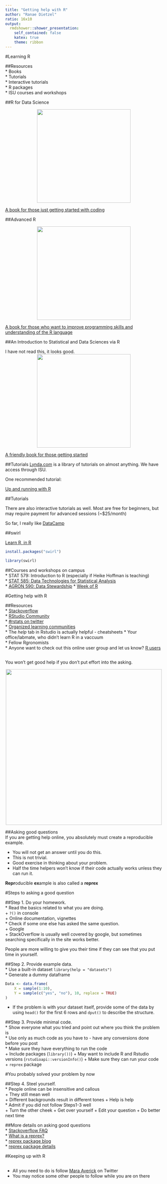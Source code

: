```yaml
---
title: "Getting help with R"
author: "Ranae Dietzel"
ratio: 16x10
output:
  rmdshower::shower_presentation:
    self_contained: false
    katex: true
    theme: ribbon
---  
```

#Learning R

##Resources  
* Books    
* Tutorials    
* Interactive tutorials    
* R packages  
* ISU courses and workshops  

##R for Data Science 
 
 <center><img src="images/r4ds_cover.jpg" width="300px" /></center>  
 [A book for those just getting started with coding](http://r4ds.had.co.nz/)  
 
##Advanced R

 <center><img src="images/advancedR_cover.jpg" width="300px" /></center>  
 [A book for those who want to improve programming skills and understanding of the R language](http://adv-r.had.co.nz/)  
 
##An Introduction to Statistical and Data Sciences via R  

I have not read this, it looks good.  
 <center><img src="images/blank_cover.jpg" width="300px" /></center>

[A friendly book for those getting started](getthttps://ismayc.github.io/moderndiver-book/)
 
##Tutorials
 [Lynda.com](www.lynda.com) is a library of tutorials on almost anything. We have access through ISU.  
 
 One recommended tutorial:
 
 [Up and running with R](https://www.lynda.com/R-tutorials/Up-Running-R/120612-2.html?srchtrk=index%3a12%0alinktypeid%3a2%0aq%3aR+essential+training%0apage%3a1%0as%3arelevance%0asa%3atrue%0aproducttypeid%3a2)

##Tutorials

There are also interactive tutorials as well. Most are free for beginners, but may require payment for advanced sessions (~$25/month)  

So far, I really like [DataCamp](https://campus.datacamp.com/courses/free-introduction-to-r/chapter-3-matrices-3?ex=3)  


##swirl  

[Learn R, in R](http://swirlstats.com/)  

```r
install.packages("swirl")  
```   

```r
library(swirl)
```  

##Courses and workshops on campus  
* STAT 579: Introduction to R (especially if Heike Hoffman is teaching)  
* [STAT 585: Data Technologies for Statistical Analysis](https://stat585-at-isu.github.io/index)  
* [AGRON 590: Data Stewardship](http://agron590-isu.github.io/)
* [Week of R](http://heike.github.io/rwrks/)


#Getting help with R  

##Resources  
* [Stackoverflow](www.stackoverflow.com)  
* [RStudio Community](https://community.rstudio.com/)  
* [#rstats on twitter](https://twitter.com/hashtag/rstats?src=hash)  
* [Organized learning communities](https://medium.com/@kierisi/join-the-r-for-data-science-online-learning-community-842527222ab3)  
* The *help* tab in Rstudio is actually helpful - cheatsheets
* Your office/labmate, who didn't learn R in a vaccuum  
* Fellow Rgronomists  
* Anyone want to check out this online user group and let us know? [R users](http://rusers.co/)

##  
You won't get good help if you don't put effort into the asking.  

 <center><img src="images/helpmehelpyou.gif" width="500px" /></center>  
 
##Asking good questions  
If you are getting help online, you absolutely must create a reproducible example.  

  * You will not get an answer until you do this.  
  * This is not trivial.  
  * Good exercise in thinking about your problem.  
  * Half the time helpers won't know if their code actually works unless they can run it.  
  
**Repr**oducible **ex**ample is also called a **reprex**  

#Steps to asking a good question  

##Step 1. Do your homework.  
* Read the basics related to what you are doing.  
    + `?()` in console  
    + Online documentation, vignettes  
* Check if some one else has asked the same question.  
    + Google  
    + StackOverflow is usually well covered by google, but sometimes searching specifically in the site works better.  
    
People are more willing to give you their time if they can see that you put time in yourself.  

##Step 2. Provide example data.  
* Use a built-in dataset `library(help = "datasets")`  
* Generate a dummy dataframe
```r
Data <- data.frame(
    X = sample(1:10),
    Y = sample(c("yes", "no"), 10, replace = TRUE)
)  
```  
* If the problem is with your dataset itself, provide some of the data by using `head()` for the first 6 rows and `dput()` to describe the structure.  

##Step 3. Provide minimal code.  
* Show everyone what you tried and point out where you think the problem is  
* Use only as much code as you have to - have any conversions done before you post  
* Make sure they have everything to run the code  
    + Include packages (`library())`)
    + May want to include R and Rstudio versions (`rstudioapi::versionInfo()`)
    + Make sure they can run your code  
    + `reprex` package   
    
#You probably solved your problem by now  
   
##Step 4. Steel yourself.  
* People online can be insensitive and callous  
    + They still mean well  
    + Different backgrounds result in different tones
    + Help is help  
* Admit if you did not follow Steps1-3 well  
    + Turn the other cheek
    + Get over yourself
    + Edit your question 
    + Do better next time  
    
##More details on asking good questions  
* [Stackoverflow FAQ](https://stackoverflow.com/questions/5963269/how-to-make-a-great-r-reproducible-example/16532098)  
* [What is a reprex?](https://cran.r-project.org/web/packages/reprex/README.html#what-is-a-reprex)  
* [reprex package blog](http://www.njtierney.com/post/2017/01/11/magic-reprex/)    
* [reprex package details](http://reprex.tidyverse.org/)    

#Keeping up with R  

##   
* All you need to do is follow [Mara Averick](https://twitter.com/dataandme) on Twitter  
* You may notice some other people to follow while you are on there
    










